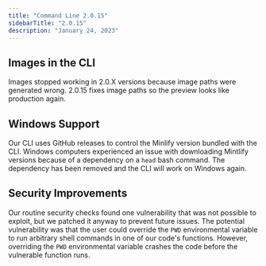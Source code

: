 ```yaml
---
title: "Command Line 2.0.15"
sidebarTitle: "2.0.15"
description: "January 24, 2023"
---
```


## Images in the CLI

Images stopped working in 2.0.X versions because image paths were generated wrong. 2.0.15 fixes image paths so the preview looks like production again.

## Windows Support

Our CLI uses GitHub releases to control the Minlify version bundled with the CLI. Windows computers experienced an issue with downloading Mintlify versions because of a dependency on a `head` bash command. The dependency has been removed and the CLI will work on Windows again.

## Security Improvements

Our routine security checks found one vulnerability that was not possible to exploit, but we patched it anyway to prevent future issues. The potential vulnerability was that the user could override the `PWD` environmental variable to run arbitrary shell commands in one of our code's functions. However, overriding the `PWD` environmental variable crashes the code before the vulnerable function runs.
